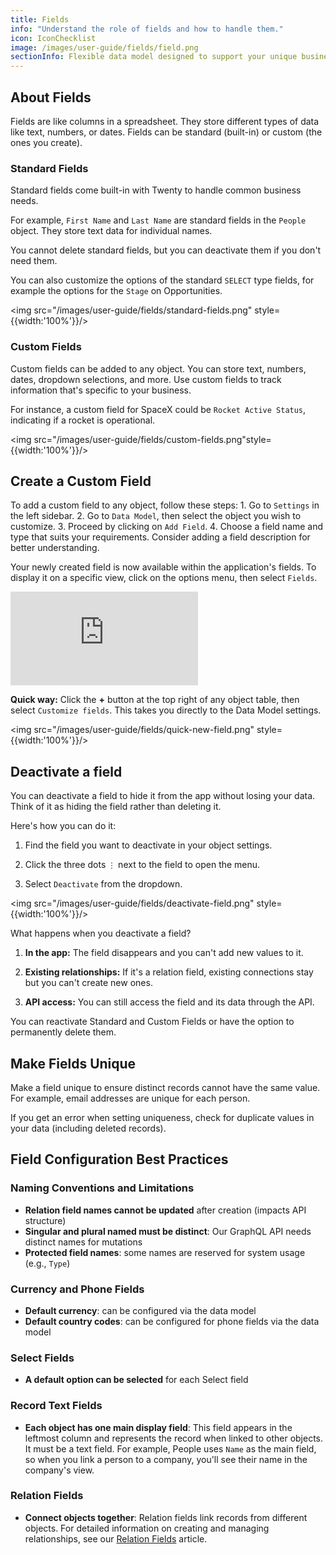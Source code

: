 ```yaml
---
title: Fields
info: "Understand the role of fields and how to handle them."
icon: IconChecklist
image: /images/user-guide/fields/field.png
sectionInfo: Flexible data model designed to support your unique business processes
---
```



## About Fields

Fields are like columns in a spreadsheet. They store different types of data like text, numbers, or dates. Fields can be standard (built-in) or custom (the ones you create).

### Standard Fields

Standard fields come built-in with Twenty to handle common business needs.

For example, `First Name` and `Last Name` are standard fields in the `People` object. They store text data for individual names.

You cannot delete standard fields, but you can deactivate them if you don't need them.

You can also customize the options of the standard ```SELECT``` type fields, for example the options for the ```Stage``` on Opportunities.

<img src="/images/user-guide/fields/standard-fields.png" style={{width:'100%'}}/>

### Custom Fields

Custom fields can be added to any object. You can store text, numbers, dates, dropdown selections, and more. Use custom fields to track information that's specific to your business.

For instance, a custom field for SpaceX could be `Rocket Active Status`, indicating if a rocket is operational.

<img src="/images/user-guide/fields/custom-fields.png"style={{width:'100%'}}/>

## Create a Custom Field

To add a custom field to any object, follow these steps:
	1.	Go to `Settings` in the left sidebar.
	2.	Go to `Data Model`, then select the object you wish to customize.
	3.	Proceed by clicking on `Add Field`.
	4.	Choose a field name and type that suits your requirements. Consider adding a field description for better understanding.

Your newly created field is now available within the application's fields. To display it on a specific view, click on the options menu, then select `Fields`.

<div style={{padding:'71.15% 0 0 0', position:'relative', margin: '32px 0px 0px'}}>
  <iframe
    src="https://player.vimeo.com/video/927628219?autoplay=1&loop=1&autopause=0&background=1&amp;app_id=58479"
    frameBorder="0"
    allow="autoplay; fullscreen; picture-in-picture; clipboard-write"
    style={{
      position:'absolute',
      top:0,
      left:0,
      width:'100%',
      height:'100%',
      borderRadius: '16px',
      border:'2px solid black'
    }}
    title="Export data"
  ></iframe>
</div>
<script src="https://player.vimeo.com/api/player.js"></script>

**Quick way:** Click the **+** button at the top right of any object table, then select `Customize fields`. This takes you directly to the Data Model settings.

<img src="/images/user-guide/fields/quick-new-field.png" style={{width:'100%'}}/>

## Deactivate a field

You can deactivate a field to hide it from the app without losing your data. Think of it as hiding the field rather than deleting it.

Here's how you can do it:

1. Find the field you want to deactivate in your object settings.

2. Click the three dots `⋮` next to the field to open the menu.

3. Select `Deactivate` from the dropdown.

<img src="/images/user-guide/fields/deactivate-field.png" style={{width:'100%'}}/>

What happens when you deactivate a field?

1. **In the app:** The field disappears and you can't add new values to it.

2. **Existing relationships:** If it's a relation field, existing connections stay but you can't create new ones.

3. **API access:** You can still access the field and its data through the API.

You can reactivate Standard and Custom Fields or have the option to permanently delete them.

## Make Fields Unique

Make a field unique to ensure distinct records cannot have the same value. For example, email addresses are unique for each person.

If you get an error when setting uniqueness, check for duplicate values in your data (including deleted records).

## Field Configuration Best Practices

### Naming Conventions and Limitations
- **Relation field names cannot be updated** after creation (impacts API structure)
- **Singular and plural named must be distinct**: Our GraphQL API needs distinct names for mutations
- **Protected field names**: some names are reserved for system usage (e.g., ```Type```)

### Currency and Phone Fields
- **Default currency**: can be configured via the data model
- **Default country codes**: can be configured for phone fields via the data model

### Select Fields
- **A default option can be selected** for each Select field

### Record Text Fields
- **Each object has one main display field**: This field appears in the leftmost column and represents the record when linked to other objects. It must be a text field. For example, People uses `Name` as the main field, so when you link a person to a company, you'll see their name in the company's view.

### Relation Fields
- **Connect objects together**: Relation fields link records from different objects. For detailed information on creating and managing relationships, see our [Relation Fields](/user-guide/section/data-model/object-relations) article.

<ArticleEditContent></ArticleEditContent>
